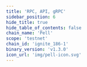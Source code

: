 ```yaml
---
title: 'RPC, API, gRPC'
sidebar_position: 6
hide_title: true
hide_table_of_contents: false
chain_name: 'Pell'
scope: 'testnet'
chain_id: 'ignite_186-1'
binary_version: 'v1.3.0'
icon_url: 'img/pell-icon.svg'
---
```



<PageTitle
  iconUrl="img/pell-icon.svg"
  title="Pell Public Endpoints"
  chainId="ignite_186-1"
  version="v1.3.0"
/>

<Endpoints
  api="https://pell-t-api.noders.services"
  rpc="https://pell-t-rpc.noders.services"
  grpc="https://pell-t-grpc.noders.services:443"
  jsonRpc=""
/>
